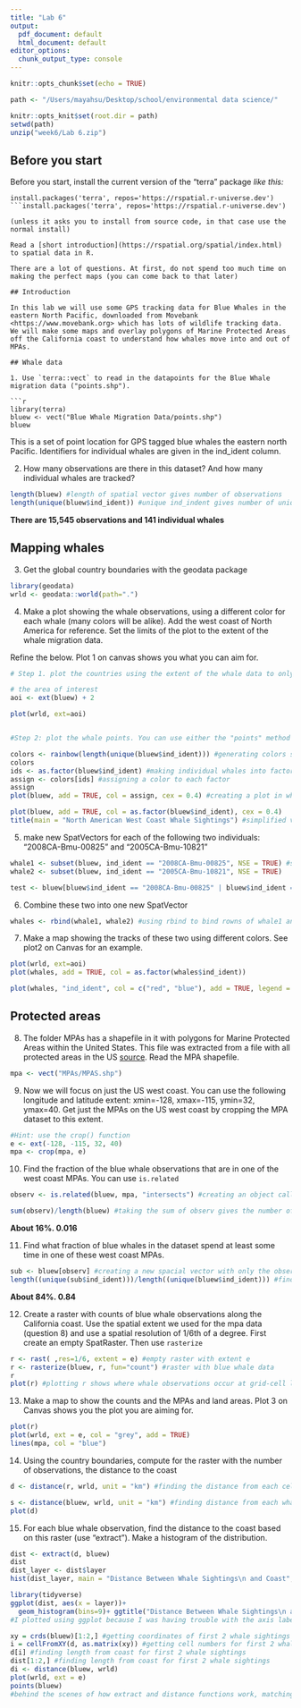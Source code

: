 ```yaml
---
title: "Lab 6"
output:
  pdf_document: default
  html_document: default
editor_options:
  chunk_output_type: console
---
```


```r
knitr::opts_chunk$set(echo = TRUE)

path <- "/Users/mayahsu/Desktop/school/environmental data science/"

knitr::opts_knit$set(root.dir = path)
setwd(path)
unzip("week6/Lab 6.zip")
```

## Before you start

Before you start, install the current version of the "terra" package *like this:*

```
install.packages('terra', repos='https://rspatial.r-universe.dev')
```install.packages('terra', repos='https://rspatial.r-universe.dev')

(unless it asks you to install from source code, in that case use the normal install)

Read a [short introduction](https://rspatial.org/spatial/index.html) to spatial data in R.  

There are a lot of questions. At first, do not spend too much time on making the perfect maps (you can come back to that later)

## Introduction

In this lab we will use some GPS tracking data for Blue Whales in the eastern North Pacific, downloaded from Movebank <https://www.movebank.org> which has lots of wildlife tracking data. We will make some maps and overlay polygons of Marine Protected Areas off the California coast to understand how whales move into and out of MPAs.

## Whale data

1. Use `terra::vect` to read in the datapoints for the Blue Whale migration data ("points.shp"). 

```r
library(terra)
bluew <- vect("Blue Whale Migration Data/points.shp")
bluew
```

This is a set of point location for GPS tagged blue whales the eastern north Pacific. Identifiers for individual whales are given in the ind_ident column. 

2) How many observations are there in this dataset? And how many individual whales are tracked? 

```r
length(bluew) #length of spatial vector gives number of observations
length(unique(bluew$ind_ident)) #unique ind_indent gives number of unique ids/whales
```

**There are 15,545 observations and 141 individual whales**

## Mapping whales

3. Get the global country boundaries with the geodata package 

```r
library(geodata)
wrld <- geodata::world(path=".")
```


4. Make a plot showing the whale observations, using a different color for each whale (many colors will be alike). Add the west coast of North America for reference. Set the limits of the plot to the extent of the whale migration data. 

Refine the below. Plot 1 on canvas shows you what you can aim for.

```r
# Step 1. plot the countries using the extent of the whale data to only show the area of interest. 

# the area of interest
aoi <- ext(bluew) + 2

plot(wrld, ext=aoi)


#Step 2: plot the whale points. You can use either the "points" method or "plot( , add=TRUE)". The latter is easier for coloring, but you need to tell it not to add a legend.

colors <- rainbow(length(unique(bluew$ind_ident))) #generating colors so that each whale has its own color 
colors
ids <- as.factor(bluew$ind_ident) #making individual whales into factors 
assign <- colors[ids] #assigning a color to each factor
assign
plot(bluew, add = TRUE, col = assign, cex = 0.4) #creating a plot in which each whale has its own color

plot(bluew, add = TRUE, col = as.factor(bluew$ind_ident), cex = 0.4)
title(main = "North American West Coast Whale Sightings") #simplified version of the code above, factorizing whale id variable and assigning a color to each whale 
```

5) make new SpatVectors for each of the following two individuals: "2008CA-Bmu-00825" and "2005CA-Bmu-10821"

```r
whale1 <- subset(bluew, ind_ident == "2008CA-Bmu-00825", NSE = TRUE) #subsetting spatial vector
whale2 <- subset(bluew, ind_ident == "2005CA-Bmu-10821", NSE = TRUE)

test <- bluew[bluew$ind_ident == "2008CA-Bmu-00825" | bluew$ind_ident == "2005CA-Bmu-10821", ] #combining questions 5 and 6 by subsetting for both whales in the same line of coded
```

6) Combine these two into one new SpatVector 

```r
whales <- rbind(whale1, whale2) #using rbind to bind rowns of whale1 and whale2 into one spacial vector
```


7) Make a map showing the tracks of these two using different colors. See plot2 on Canvas for an example.

```r
plot(wrld, ext=aoi)
plot(whales, add = TRUE, col = as.factor(whales$ind_ident))

plot(whales, "ind_ident", col = c("red", "blue"), add = TRUE, legend = FALSE) #manually choosing which colors to use

```

## Protected areas

8) The folder MPAs has a shapefile in it with polygons for Marine Protected Areas within the United States. This file was extracted from a file with all protected areas in the US [source](https://www.protectedplanet.net). Read the MPA shapefile. 

```r
mpa <- vect("MPAs/MPAS.shp")
```

9) Now we will focus on just the US west coast. You can use the following longitude and latitude extent: xmin=-128, xmax=-115, ymin=32, ymax=40. Get just the MPAs on the US west coast by cropping the MPA dataset to this extent.

```r
#Hint: use the crop() function
e <- ext(-128, -115, 32, 40)
mpa <- crop(mpa, e)
```

10) Find the fraction of the blue whale observations that are in one of the west coast MPAs. You can use `is.related`

```r
observ <- is.related(bluew, mpa, "intersects") #creating an object called observ that shows which whale observations fall within (or on) the boundaries of the west coast MPAs, true means the whale falls within the MPAs 

sum(observ)/length(bluew) #taking the sum of observ gives the number of observations in one of the west coast MPAs since true values equal one, dividing sum of observ by total number of observations to get percentage of obsercations in a west coast MPA 
```

**About 16%. 0.016**

11) Find what fraction of blue whales in the dataset spend at least some time in one of these west coast MPAs. 

```r
sub <- bluew[observ] #creating a new spacial vector with only the observations that fall within a west coast mpa
length((unique(sub$ind_ident)))/length((unique(bluew$ind_ident))) #finding the unique number of whale ids in the subsetted spatial vector and dividing by the total number of whales to find the percentage of whales that spend at least some time in a west coast MPA
```

**About 84%. 0.84**

12. Create a raster with counts of blue whale observations along the California coast. Use the spatial extent we used for the mpa data (question 8) and use a spatial resolution of 1/6th of a degree. First create an empty SpatRaster. Then use `rasterize`

```r
r <- rast( ,res=1/6, extent = e) #empty raster with extent e
r <- rasterize(bluew, r, fun="count") #raster with blue whale data
r
plot(r) #plotting r shows where whale observations occur at grid-cell level
```

13. Make a map to show the counts and the MPAs and land areas. Plot 3 on Canvas shows you the plot you are aiming for. 

```r
plot(r)
plot(wrld, ext = e, col = "grey", add = TRUE)
lines(mpa, col = "blue")
```

14) Using the country boundaries, compute for the raster with the number of observations, the distance to the coast

```r
d <- distance(r, wrld, unit = "km") #finding the distance from each cell in r to land

s <- distance(bluew, wrld, unit = "km") #finding distance from each whale observation to land
plot(d)
```

15) For each blue whale observation, find the distance to the coast based on this raster (use "extract"). Make a histogram of the distribution. 

```r
dist <- extract(d, bluew)
dist
dist_layer <- dist$layer
hist(dist_layer, main = "Distance Between Whale Sightings\n and Coast", xlab = "Kilometers", ylab = "Frequency")

library(tidyverse)
ggplot(dist, aes(x = layer))+
  geom_histogram(bins=9)+ ggtitle("Distance Between Whale Sightings\n and Coast")+ xlab("Distance (km)") + ylab("Frequency")
#I plotted using ggplot because I was having trouble with the axis labels in base r

xy = crds(bluew)[1:2,] #getting coordinates of first 2 whale sightings
i = cellFromXY(d, as.matrix(xy)) #getting cell numbers for first 2 whale sightings
d[i] #finding length from coast for first 2 whale sightings
dist[1:2,] #finding length from coast for first 2 whale sightings
di <- distance(bluew, wrld)
plot(wrld, ext = e)
points(bluew)
#behind the scenes of how extract and distance functions work, matching whale observations to raster cells using coordinates 
```

